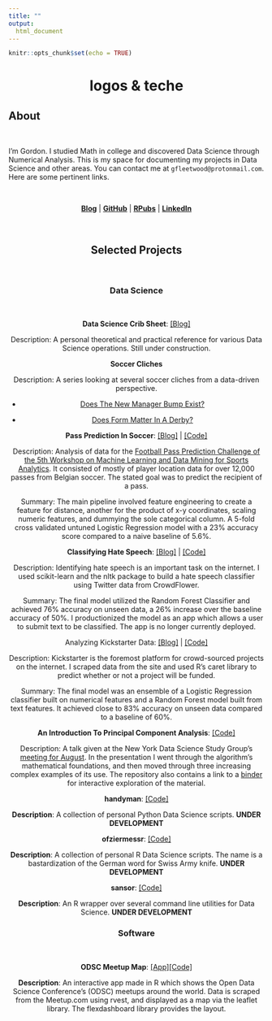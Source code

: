 ```yaml
---
title: ""
output:
  html_document
---
```


```r
knitr::opts_chunk$set(echo = TRUE)
```


<center><h1>logos & teche</h1></center>

## About
<br/>

I’m Gordon. I studied Math in college and discovered Data Science through Numerical Analysis. This is my space for documenting my projects in Data Science and other areas. You can contact me at `gfleetwood@protonmail.com`. Here are some pertinent links.

<br/>

<center>[**Blog**](https://medium.com/@gorafle)  |  [**GitHub**](https://github.com/gfleetwood)  |  [**RPubs**](https://rpubs.com/gfleetwood)  |  [**LinkedIn**](https://www.linkedin.com/in/gfleetwood/)

<br/>

## Selected Projects
<br/>

### Data Science
<br/>

**Data Science Crib Sheet**: [[Blog]]((https://gfleetwood.github.io/ds-crib-sheet/))

Description: A personal theoretical and practical reference for various Data Science operations. Still under construction.

**Soccer Cliches**

Description: A series looking at several soccer cliches from a data-driven perspective.

* [Does The New Manager Bump Exist?](https://rpubs.com/gfleetwood/new-manager-bump)

* [Does Form Matter In A Derby?]()

**Pass Prediction In Soccer**: [[Blog]](https://medium.com/@gorafle/predicting-pass-recipients-in-soccer-a3acf0fa2652) | [[Code]](https://github.com/gfleetwood/pass-prediction)

Description: Analysis of data for the [Football Pass Prediction Challenge of the 5th Workshop on Machine Learning and Data Mining for Sports Analytics](https://github.com/JanVanHaaren/mlsa18-pass-prediction). It consisted of mostly of player location data for over 12,000 passes from Belgian soccer. The stated goal was to predict the recipient of a pass.

Summary: The main pipeline involved feature engineering to create a feature for distance, another for the product of x-y coordinates, scaling numeric features, and dummying the sole categorical column. A 5-fold cross validated untuned Logistic Regression model with a 23% accuracy score compared to a naive baseline of 5.6%.
<br/>

**Classifying Hate Speech**: [[Blog]](https://www.opendatascience.com/blog/identifying-hate-speech/) | [[Code]](https://github.com/gfleetwood/crowd-flower-hate-speech)

Description: Identifying hate speech is an important task on the internet. I used scikit-learn and the nltk package to build a hate speech classifier using Twitter data from CrowdFlower.

Summary: The final model utilized the Random Forest Classifier and achieved 76% accuracy on unseen data, a 26% increase over the baseline accuracy of 50%. I productionized the model as an app which allows a user to submit text to be classified. The app is no longer currently deployed.
<br/>

Analyzing Kickstarter Data: [[Blog]](http://blog.nycdatascience.com/students-work/scraping-kickstarter/) | [[Code]](https://github.com/gfleetwood/nyc-data-science-academy/tree/master/scraping_kickstarter)

Description: Kickstarter is the foremost platform for crowd-sourced projects on the internet. I scraped data from the site and used R's caret library to predict whether or not a project will be funded. 

Summary: The final model was an ensemble of a Logistic Regression classifier built on numerical features and a Random Forest model built from text features. It achieved close to 83% accuracy on unseen data compared to a baseline of 60%.
<br/>

**An Introduction To Principal Component Analysis**: [[Code]](https://github.com/gfleetwood/pca_presentation)

Description: A talk given at the New York Data Science Study Group's [meeting for August](http://www.meetup.com/NYC-Data-Science-Study-Group/events/227860773/). In the presentation I went through the algorithm's mathematical foundations, and then
moved through three increasing complex examples of its use. The repository also contains a link to a [binder](http://mybinder.org/) for interactive exploration of the material.
<br/>

**handyman**: [[Code]](https://github.com/gfleetwood/handyman)

**Description**: A collection of personal Python Data Science scripts. **UNDER DEVELOPMENT**

**ofziermessr**: [[Code]](https://github.com/gfleetwood/ofziermessr) 

**Description**: A collection of personal R Data Science scripts. The name is a bastardization of the German word for Swiss Army knife. **UNDER DEVELOPMENT**

**sansor**: [[Code]](https://github.com/gfleetwood/sansor)

**Description**: An R wrapper over several command line utilities for Data Science. **UNDER DEVELOPMENT**
<br/>

### Software
<br/>

**ODSC Meetup Map**: [[App]](https://gfleetwood.shinyapps.io/odsc_meetup_map/)[[Code]](https://github.com/OpenDataScienceConference/meetup-map)

**Description**: An interactive app made in R which shows the Open Data Science Conference's (ODSC) meetups around the world. Data is scraped from the Meetup.com using rvest, and displayed as a map via the leaflet library. The flexdashboard library provides the layout.
<br/>